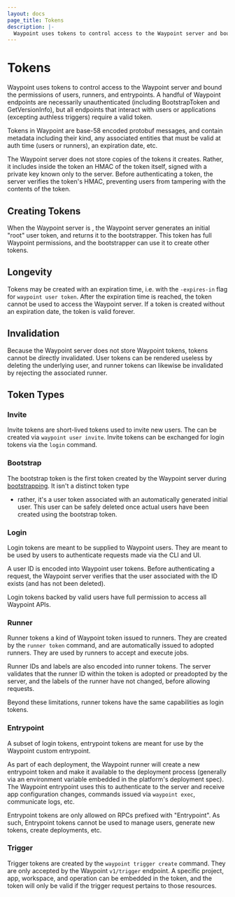 ```yaml
---
layout: docs
page_title: Tokens
description: |-
  Waypoint uses tokens to control access to the Waypoint server and bound the permissions of users, runners, and entrypoints.
---
```


# Tokens

Waypoint uses tokens to control access to the Waypoint server and bound
the permissions of users, runners, and entrypoints. A handful of Waypoint
endpoints are necessarily unauthenticated (including BootstrapToken and
GetVersionInfo), but all endpoints that interact with users or
applications (excepting authless triggers) require a valid token.

Tokens in Waypoint are base-58 encoded protobuf messages, and contain metadata
including their kind, any associated entities that must be valid at auth time
(users or runners), an expiration date, etc.

The Waypoint server does not store copies of the tokens it creates. Rather,
it includes inside the token an HMAC of the token itself, signed with
a private key known only to the server. Before authenticating a token, the
server verifies the token's HMAC, preventing users from tampering with the
contents of the token.

## Creating Tokens

When the Waypoint server is ,
the Waypoint server generates an initial "root" user token, and
returns it to the bootstrapper. This token has full Waypoint permissions,
and the bootstrapper can use it to create other tokens.

## Longevity

Tokens may be created with an expiration time, i.e. with the `-expires-in` flag for
`waypoint user token`. After the expiration time is reached, the token cannot
be used to access the Waypoint server. If a token is created without an expiration
date, the token is valid forever.

## Invalidation

Because the Waypoint server does not store Waypoint tokens, tokens cannot be directly
invalidated. User tokens can be rendered useless by deleting the underlying user, and
runner tokens can likewise be invalidated by rejecting the associated runner.

## Token Types

### Invite

Invite tokens are short-lived tokens used to invite new users. The can
be created via `waypoint user invite`. Invite tokens can be exchanged
for login tokens via the `login` command.

### Bootstrap

The bootstrap token is the first token created by the Waypoint server during
[bootstrapping](/commands/server-bootstrap). It isn't a distinct token type

- rather, it's a user token associated with an automatically generated initial user.
  This user can be safely deleted once actual users have been created using the
  bootstrap token.

### Login

Login tokens are meant to be supplied to Waypoint users. They are meant
to be used by users to authenticate requests made via the CLI and UI.

A user ID is encoded into Waypoint user tokens. Before authenticating
a request, the Waypoint server verifies that the user associated with
the ID exists (and has not been deleted).

Login tokens backed by valid users have full permission to access
all Waypoint APIs.

### Runner

Runner tokens a kind of Waypoint token issued to runners. They are
created by the `runner token` command, and are automatically issued to
adopted runners. They are used by runners to accept and execute jobs.

Runner IDs and labels are also encoded into runner tokens. The server
validates that the runner ID within the token is adopted or preadopted
by the server, and the labels of the runner have not changed,
before allowing requests.

Beyond these limitations, runner tokens have the same capabilities as
login tokens.

### Entrypoint

A subset of login tokens, entrypoint tokens are meant for use by the
Waypoint custom entrypoint.

As part of each deployment, the Waypoint runner will create a new entrypoint token
and make it available to the deployment process (generally via an environment variable
embedded in the platform's deployment spec). The Waypoint entrypoint uses this
to authenticate to the server and receive app configuration changes, commands
issued via `waypoint exec`, communicate logs, etc.

Entrypoint tokens are only allowed on RPCs prefixed with "Entrypoint". As such,
Entrypoint tokens cannot be used to manage users, generate new tokens, create deployments,
etc.

### Trigger

Trigger tokens are created by the `waypoint trigger create` command. They are only
accepted by the Waypoint `v1/trigger` endpoint. A specific project, app, workspace,
and operation can be embedded in the token, and the token will only be valid if
the trigger request pertains to those resources.

